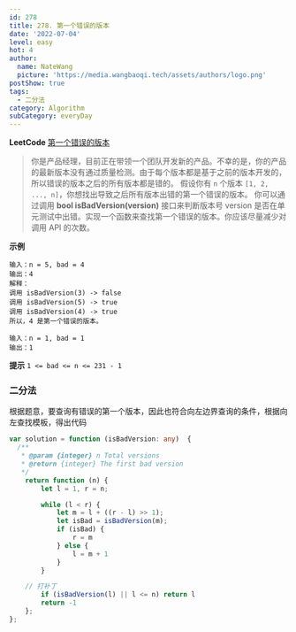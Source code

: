 ```yaml
---
id: 278
title: 278. 第一个错误的版本
date: '2022-07-04'
level: easy
hot: 4
author:
  name: NateWang
  picture: 'https://media.wangbaoqi.tech/assets/authors/logo.png'
postShow: true
tags:
  - 二分法
category: Algorithm
subCategory: everyDay
---
```


**LeetCode** [第一个错误的版本](https://leetcode.cn/problems/first-bad-version/)


> <Para>你是产品经理，目前正在带领一个团队开发新的产品。不幸的是，你的产品的最新版本没有通过质量检测。由于每个版本都是基于之前的版本开发的，所以错误的版本之后的所有版本都是错的。</Para>
> <Para>假设你有 `n` 个版本 `[1, 2, ..., n]`，你想找出导致之后所有版本出错的第一个错误的版本。</Para>
> <Para>你可以通过调用 **bool isBadVersion(version)** 接口来判断版本号 version 是否在单元测试中出错。实现一个函数来查找第一个错误的版本。你应该尽量减少对调用 API 的次数。</Para>

**示例**

```
输入：n = 5, bad = 4
输出：4
解释：
调用 isBadVersion(3) -> false 
调用 isBadVersion(5) -> true 
调用 isBadVersion(4) -> true
所以，4 是第一个错误的版本。

输入：n = 1, bad = 1
输出：1
```

**提示** `1 <= bad <= n <= 231 - 1`


### 二分法

根据题意，要查询有错误的第一个版本，因此也符合向左边界查询的条件，根据向左查找模板，得出代码

```ts
var solution = function (isBadVersion: any)  {
  /**
   * @param {integer} n Total versions
   * @return {integer} The first bad version
   */
	return function (n) {
		let l = 1, r = n;

		while (l < r) {
			let m = l + ((r - l) >> 1);
			let isBad = isBadVersion(m);
			if (isBad) {
				r = m
			} else {
				l = m + 1
			}
		}

    // 打补丁
		if (isBadVersion(l) || l <= n) return l
		return -1
	};
};
```
